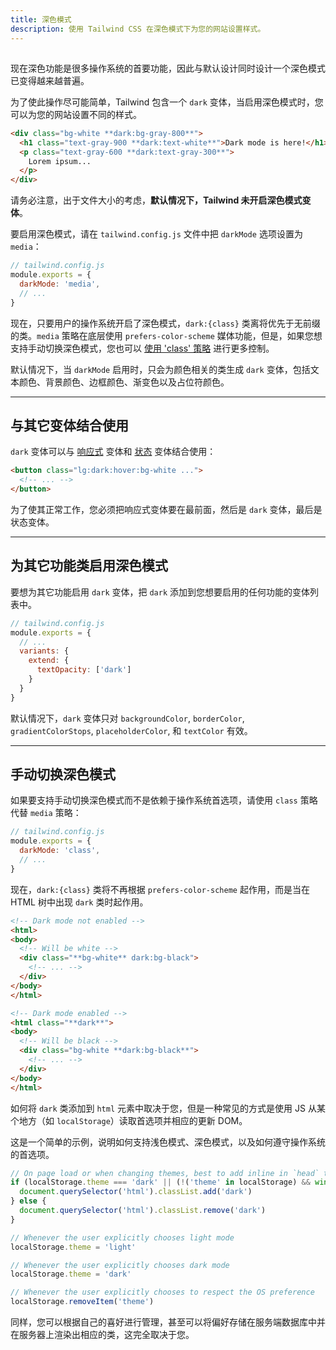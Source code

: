 ```yaml
---
title: 深色模式
description: 使用 Tailwind CSS 在深色模式下为您的网站设置样式。
---
```


## <Heading hidden>基础用法</Heading>

<!-- Now that dark mode is a first-class feature of many operating systems, it's becoming more and more common to design a dark version of your website to go along with the default design. -->
现在深色功能是很多操作系统的首要功能，因此与默认设计同时设计一个深色模式已变得越来越普遍。

<!-- To make this as easy as possible, Tailwind includes a `dark` variant that lets you style your site differently when dark mode is enabled: -->
为了使此操作尽可能简单，Tailwind 包含一个 `dark` 变体，当启用深色模式时，您可以为您的网站设置不同的样式。

```html
<div class="bg-white **dark:bg-gray-800**">
  <h1 class="text-gray-900 **dark:text-white**">Dark mode is here!</h1>
  <p class="text-gray-600 **dark:text-gray-300**">
    Lorem ipsum...
  </p>
</div>
```

<!-- It's important to note that because of file size considerations, **the dark mode variant is not enabled in Tailwind by default**. -->
请务必注意，出于文件大小的考虑，**默认情况下，Tailwind 未开启深色模式变体**。

<!-- To enable it, set the `darkMode` option in your `tailwind.config.js` file to `media`: -->
要启用深色模式，请在 `tailwind.config.js` 文件中把 `darkMode` 选项设置为 `media`：

```js
// tailwind.config.js
module.exports = {
  darkMode: 'media',
  // ...
}
```

<!-- Now whenever dark mode is enabled on the user's operating system, `dark:{class}` classes will take precedence over unprefixed classes.
The `media` strategy uses the `prefers-color-scheme` media feature under the hood, but if you'd like to support toggling dark mode manually,
you can also [use the 'class' strategy](#toggling-dark-mode-manually) for more control. -->
现在，只要用户的操作系统开启了深色模式，`dark:{class}` 类离将优先于无前缀的类。`media` 策略在底层使用 `prefers-color-scheme` 媒体功能，但是，如果您想支持手动切换深色模式，您也可以 [使用 'class' 策略](#-3) 进行更多控制。

<!-- By default, when `darkMode` is enabled `dark` variants are only generated for color-related classes, which includes text color, background color, border color, gradients, and placeholder color. -->
默认情况下，当 `darkMode` 启用时，只会为颜色相关的类生成 `dark` 变体，包括文本颜色、背景颜色、边框颜色、渐变色以及占位符颜色。

---

<!-- ## Stacking with other variants -->
## 与其它变体结合使用

<!-- The `dark` variant can be combined with both [responsive](https://tailwindcss.com/docs/responsive-design) variants and [state variants](https://tailwindcss.com/docs/hover-focus-and-other-states) (like hover and focus): -->
`dark` 变体可以与 [响应式](https://tailwindcss.com/docs/responsive-design) 变体和 [状态](https://tailwindcss.com/docs/hover-focus-and-other-states) 变体结合使用：

```html
<button class="lg:dark:hover:bg-white ...">
  <!-- ... -->
</button>
```

<!-- The responsive variant needs to come first, then `dark`, then the state variant for this to work. -->
为了使其正常工作，您必须把响应式变体要在最前面，然后是 `dark` 变体，最后是状态变体。

---

<!-- ## Enabling for other utilities -->
## 为其它功能类启用深色模式

<!-- To enable the `dark` variant for other utilities, add `dark` to the the variants list for whatever utility you'd like to enable it for: -->
要想为其它功能启用 `dark` 变体，把 `dark` 添加到您想要启用的任何功能的变体列表中。

```js
// tailwind.config.js
module.exports = {
  // ...
  variants: {
    extend: {
      textOpacity: ['dark']
    }
  }
}
```

<!-- By default, the `dark` variant is enabled for `backgroundColor`, `borderColor`, `gradientColorStops`, `placeholderColor`, and `textColor`. -->
默认情况下，`dark` 变体只对 `backgroundColor`, `borderColor`, `gradientColorStops`, `placeholderColor`, 和 `textColor` 有效。

---

<!-- ## Toggling dark mode manually -->
## 手动切换深色模式

<!-- If you want to support toggling dark mode manually instead of relying on the operating system preference, use the `class` strategy instead of the `media` strategy: -->
如果要支持手动切换深色模式而不是依赖于操作系统首选项，请使用 `class` 策略代替 `media` 策略：

```js
// tailwind.config.js
module.exports = {
  darkMode: 'class',
  // ...
}
```

<!-- Now instead of `dark:{class}` classes being applied based on `prefers-color-scheme`, they will be applied whenever `dark` class is present earlier in the HTML tree. -->
现在，`dark:{class}` 类将不再根据 `prefers-color-scheme` 起作用，而是当在 HTML 树中出现 `dark` 类时起作用。

```html
<!-- Dark mode not enabled -->
<html>
<body>
  <!-- Will be white -->
  <div class="**bg-white** dark:bg-black">
    <!-- ... -->
  </div>
</body>
</html>

<!-- Dark mode enabled -->
<html class="**dark**">
<body>
  <!-- Will be black -->
  <div class="bg-white **dark:bg-black**">
    <!-- ... -->
  </div>
</body>
</html>
```

<!-- How you add the `dark` class to the `html` element is up to you, but a common approach is to use a bit of JS that reads a preference from somewhere (like `localStorage`) and updates the DOM accordingly. -->
如何将 `dark` 类添加到 `html` 元素中取决于您，但是一种常见的方式是使用 JS 从某个地方（如 `localStorage`）读取首选项并相应的更新 DOM。

<!-- Here's a simple example of how you can support light mode, dark mode, as well as respecting the operating system preference: -->
这是一个简单的示例，说明如何支持浅色模式、深色模式，以及如何遵守操作系统的首选项。

```js
// On page load or when changing themes, best to add inline in `head` to avoid FOUC
if (localStorage.theme === 'dark' || (!('theme' in localStorage) && window.matchMedia('(prefers-color-scheme: dark)').matches)) {
  document.querySelector('html').classList.add('dark')
} else {
  document.querySelector('html').classList.remove('dark')
}

// Whenever the user explicitly chooses light mode
localStorage.theme = 'light'

// Whenever the user explicitly chooses dark mode
localStorage.theme = 'dark'

// Whenever the user explicitly chooses to respect the OS preference
localStorage.removeItem('theme')
```

<!-- Again you can manage this however you like, even storing the preference server-side in a database and rendering the class on the server — it's totally up to you. -->
同样，您可以根据自己的喜好进行管理，甚至可以将偏好存储在服务端数据库中并在服务器上渲染出相应的类，这完全取决于您。
